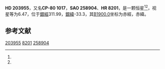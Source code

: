 {{Starbox begin
| name = HD 203955
}}
{{Starbox observe
| epoch = [[J2000.0|J2000.0]]
| constell = {{星座名待查}}<ref name=SIMBAD>{{cite web
 | url=http://simbad.u-strasbg.fr/simbad/sim-id?Ident=HR+8201
 | title=Pulsating variable Star
 | publisher=Centre de Données astronomiques de Strasbourg
 | work=SIMBAD
 | accessdate=2012-07-13
 | archive-date=2016-03-17
 | archive-url=https://web.archive.org/web/20160317060737/http://simbad.u-strasbg.fr/simbad/sim-id?Ident=HR+8201
 | dead-url=no
 }}</ref><ref name=DATA>{{cite web
 | url=http://vizier.u-strasbg.fr/viz-bin/VizieR-5?-out.add=.&-source=5050&-corr=PK=HR&-out.max=9999&HR=8201
 | title=VizieR Detailed Page
 | accessdate=2012-07-13
 | archive-date=2016-03-04
 | archive-url=https://web.archive.org/web/20160304233720/http://vizier.u-strasbg.fr/viz-bin/VizieR-5?-out.add=.&-source=5050&-corr=PK=HR&-out.max=9999&HR=8201
 | dead-url=no
 }}</ref>
| 星官 = 
| ra = {{RA|21|33|20.6}}<ref name=SIMBAD /><ref name=DATA />
| dec = {{DEC|-80|2|21}}<ref name=SIMBAD /><ref name=DATA />
| appmag_v = 6.47<ref name=SIMBAD /><ref name=DATA />
}}
{{Starbox character
| class = A0V<ref name=SIMBAD /><ref name=DATA />
| b-v = 0.04<ref name=SIMBAD /><ref name=DATA />
| u-b = 0.05<ref name=SIMBAD /><ref name=DATA />
| r-i = <ref name=SIMBAD /><ref name=DATA />
| variable = 
}}
{{Starbox astrometry
| radial_v = 0.05
| prop_mo_ra = 21
| parallax = 
| p_error = 
}}
{{Starbox catalog
| names =CP-80 1017，[[SAO星表|SAO]] 258904，[[HD星表|HD]] 203955，[[HR星表|HR]] 8201}}
{{Starbox reference |Simbad=HR+8201}}
{{Starbox end}}

'''HD 203955'''，又名'''CP-80 1017'''，'''SAO 258904'''、'''HR 8201'''，是一颗恒星<ref name=SIMBAD /><ref name=DATA />，视星等为6.47，位于[[銀道座標系|銀經]]311.99，[[銀道座標系|銀緯]]-33.3，其[[B1900.0|B1900.0]]坐标为赤經{{RA|21|20|10.2}}，赤緯{{DEC|-80|-33.3|33}}。

== 参考文献 ==
{{reflist}}

{{star-stub}}

[[Category:HD和HDE天體|203955]]
[[Category:HR天體|8201]]
[[Category:SAO天體|258904]]